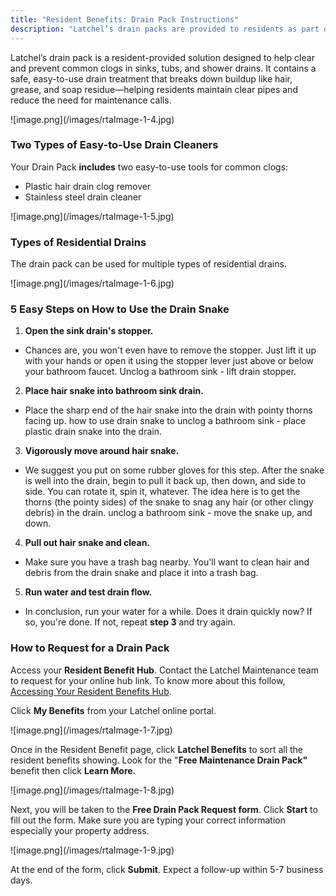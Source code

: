 ```yaml
---
title: "Resident Benefits: Drain Pack Instructions"
description: "Latchel’s drain packs are provided to residents as part of their Resident Benefits to help prevent build-up and reduce the risk of clogs in sinks, tubs, and showers. This guide explains the simple steps for using the drain pack effectively—supporting cleaner drains, fewer maintenance issues, and a better living experience overall."
---
```


Latchel’s drain pack is a resident-provided solution designed to help clear and prevent common clogs in sinks, tubs, and shower drains. It contains a safe, easy-to-use drain treatment that breaks down buildup like hair, grease, and soap residue—helping residents maintain clear pipes and reduce the need for maintenance calls.

<Frame>
  ![image.png](/images/rtaImage-1-4.jpg)
</Frame>

### **Two Types of Easy-to-Use Drain Cleaners**

Your Drain Pack **includes** two easy-to-use tools for common clogs:

- Plastic hair drain clog remover
- Stainless steel drain cleaner

<Frame>
  ![image.png](/images/rtaImage-1-5.jpg)
</Frame>

### **Types of Residential Drains**

The drain pack can be used for multiple types of residential drains.

<Frame>
  ![image.png](/images/rtaImage-1-6.jpg)
</Frame>

### **5 Easy Steps on How to Use the Drain Snake**

1. **Open the sink drain's stopper.**

- Chances are, you won't even have to remove the stopper. Just lift it up with your hands or open it using the stopper lever just above or below your bathroom faucet. Unclog a bathroom sink - lift drain stopper.

2. **Place hair snake into bathroom sink drain.**

- Place the sharp end of the hair snake into the drain with pointy thorns facing up. how to use drain snake to unclog a bathroom sink - place plastic drain snake into the drain.

3. **Vigorously move around hair snake.**

- We suggest you put on some rubber gloves for this step. After the snake is well into the drain, begin to pull it back up, then down, and side to side. You can rotate it, spin it, whatever. The idea here is to get the thorns (the pointy sides) of the snake to snag any hair (or other clingy debris) in the drain. unclog a bathroom sink - move the snake up, and down.

4. **Pull out hair snake and clean.**

- Make sure you have a trash bag nearby. You'll want to clean hair and debris from the drain snake and place it into a trash bag.

5. **Run water and test drain flow.**

- In conclusion, run your water for a while. Does it drain quickly now? If so, you're done. If not, repeat **step 3** and try again.

### **How to Request for a Drain Pack**

Access your **Resident Benefit Hub**. Contact the Latchel Maintenance team to request for your online hub link. To know more about this follow, [Accessing Your Resident Benefits Hub](/s/topic/0TO5e000000h9wrGAA/Accessing-Your-Resident-Benefits-Hub).

Click **My Benefits** from your Latchel online portal.

<Frame>
  ![image.png](/images/rtaImage-1-7.jpg)
</Frame>

Once in the Resident Benefit page, click **Latchel Benefits** to sort all the resident benefits showing. Look for the "**Free Maintenance Drain Pack"** benefit then click **Learn More.**

<Frame>
  ![image.png](/images/rtaImage-1-8.jpg)
</Frame>

Next, you will be taken to the **Free Drain Pack Request form**. Click **Start** to fill out the form. Make sure you are typing your correct information especially your property address.

<Frame>
  ![image.png](/images/rtaImage-1-9.jpg)
</Frame>

At the end of the form, click **Submit**. Expect a follow-up within 5-7 business days.